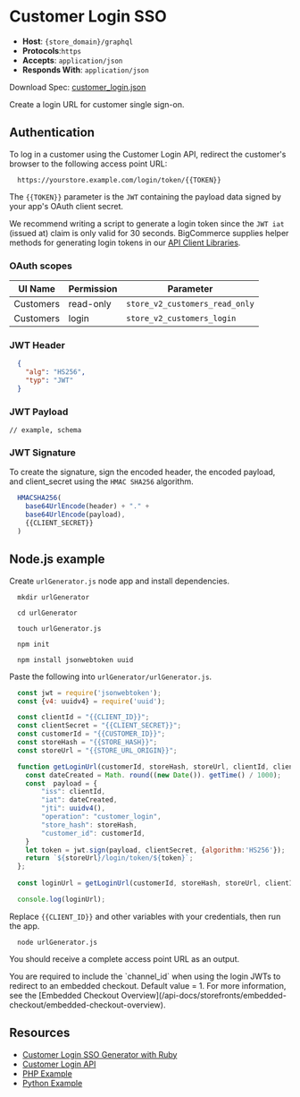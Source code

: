 # Customer Login SSO

* **Host**: `{store_domain}/graphql`
* **Protocols**:`https`
* **Accepts**: `application/json`
* **Responds With**: `application/json`


Download Spec: [customer_login.json](https://bigcommerce.stoplight.io/api/v1/projects/bigcommerce/api-reference/nodes/reference/customer_login.yml?branch=master&amp;deref=all&amp;format=json)

Create a login URL for customer single sign-on.

## Authentication

To log in a customer using the Customer Login API, redirect the customer's browser to the following access point URL:

```http copy
  https://yourstore.example.com/login/token/{{TOKEN}}
```


The `{{TOKEN}}` parameter is the `JWT` containing the payload data signed by your app's OAuth client secret. 

We recommend writing a script to generate a login token since the `JWT iat` (issued at) claim is only valid for 30 seconds. BigCommerce supplies helper methods for generating login tokens in our [API Client Libraries](/tools-resources).
    

### OAuth scopes

| UI Name | Permission | Parameter |
|----|----|----|
| Customers | read-only | `store_v2_customers_read_only` |
| Customers | login | `store_v2_customers_login` |



### JWT Header

```json copy
  {
    "alg": "HS256",
    "typ": "JWT"
  }
```


### JWT Payload
    // example, schema

### JWT Signature
    
To create the signature, sign the encoded header, the encoded payload, and client_secret using the `HMAC SHA256` algorithm.
  
```js copy
  HMACSHA256(
    base64UrlEncode(header) + "." +
    base64UrlEncode(payload),
    {{CLIENT_SECRET}}
  )
```


## Node.js example
      
Create `urlGenerator.js` node app and install dependencies.
    
```shell copy
  mkdir urlGenerator
```

```shell copy
  cd urlGenerator
```

```shell copy
  touch urlGenerator.js
```

```shell copy
  npm init
```

```shell copy
  npm install jsonwebtoken uuid
```

Paste the following into `urlGenerator/urlGenerator.js`.

```js copy
  const jwt = require('jsonwebtoken');
  const {v4: uuidv4} = require('uuid');

  const clientId = "{{CLIENT_ID}}";
  const clientSecret = "{{CLIENT_SECRET}}";
  const customerId = "{{CUSTOMER_ID}}";
  const storeHash = "{{STORE_HASH}}";
  const storeUrl = "{{STORE_URL_ORIGIN}}";

  function getLoginUrl(customerId, storeHash, storeUrl, clientId, clientSecret) {
    const dateCreated = Math. round((new Date()). getTime() / 1000);
    const  payload = {
        "iss": clientId,
        "iat": dateCreated,
        "jti": uuidv4(),
        "operation": "customer_login",
        "store_hash": storeHash,
        "customer_id": customerId,
    }
    let token = jwt.sign(payload, clientSecret, {algorithm:'HS256'});
    return `${storeUrl}/login/token/${token}`;
  };
  
  const loginUrl = getLoginUrl(customerId, storeHash, storeUrl, clientId, clientSecret);

  console.log(loginUrl);
```


Replace `{{CLIENT_ID}}` and other variables with your credentials, then run the app.

```shell copy
  node urlGenerator.js
```

You should receive a complete access point URL as an output.

<Callout type="info">
  You are required to include the `channel_id` when using the login JWTs to redirect to an embedded checkout. Default value = 1. For more information, see the [Embedded Checkout Overview](/api-docs/storefronts/embedded-checkout/embedded-checkout-overview).
</Callout>


## Resources

* [Customer Login SSO Generator with Ruby](https://github.com/jordanarldt/ruby-bc-customer-sso-generator/)
* [Customer Login API](/api-docs/customers/customer-login-api)
* [PHP Example](https://github.com/bigcommerce/bigcommerce-api-php/blob/master/src/Bigcommerce/Api/Client.php#L421)
* [Python Example](https://github.com/bigcommerce/bigcommerce-api-python/blob/master/bigcommerce/customer_login_token.py)
